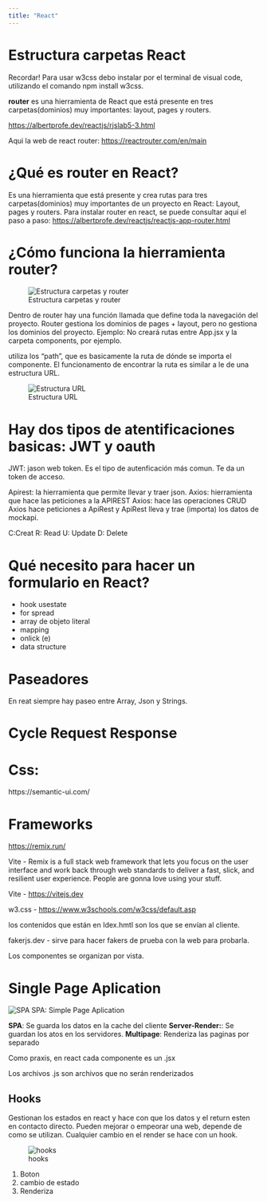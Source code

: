 ```yaml
---
title: "React"
---
```



# Estructura carpetas React


Recordar! Para usar w3css debo instalar por el terminal de visual code, utilizando el comando npm install w3css.

**router** es una hierramienta de React que está presente en tres carpetas(dominios) muy importantes: layout, pages y routers. 



<https://albertprofe.dev/reactjs/rjslab5-3.html>

Aqui la web de react router: <https://reactrouter.com/en/main>

# ¿Qué es router en React?
Es una hierramienta que está presente y crea rutas para tres carpetas(dominios) muy importantes de un proyecto en React: Layout, pages y routers. 
Para instalar router en react, se puede consultar aquí el paso a paso:  <https://albertprofe.dev/reactjs/reactjs-app-router.html>

# ¿Cómo funciona la hierramienta router?


![Estructura carpetas y router](/Imagenes/comofuncinarouter.jpg)

Dentro de router hay una función llamada <browserRouter> </browserRouter> que define toda la navegación del proyecto. 
Router gestiona los dominios de pages + layout, pero no gestiona los dominios del proyecto. Ejemplo: No creará rutas entre App.jsx y la carpeta components, por ejemplo. 

<browserRouter> utiliza los "path", que es basicamente la ruta de dónde se importa el componente. El funcionamento de encontrar la ruta es similar a le de una estructura URL. 

![Estructura URL](/Imagenes/estructuraURL.jpg)


# Hay dos tipos de atentificaciones basicas: JWT y oauth
JWT: jason web token. Es el tipo de autenficación más comun. Te da un token de acceso. 

Apirest: la hierramienta que permite llevar y traer json. 
Axios: hierramienta que hace las peticiones a la APIREST
Axios: hace las operaciones CRUD
Axios hace peticiones a ApiRest y ApiRest lleva y trae (importa) los datos de mockapi.

C:Creat
R: Read
U: Update
D: Delete

# Qué necesito para hacer un formulario en React?

* hook usestate
* for spread
* array de objeto literal
* mapping
* onlick (e)
* data structure



# Paseadores
En reat siempre hay paseo entre Array, Json y Strings. 

# Cycle Request Response 

# Css: 
https://semantic-ui.com/


# Frameworks
<https://remix.run/>

Vite - Remix is a full stack web framework that lets you focus on the user interface and work back through web standards to deliver a fast, slick, and resilient user experience. People are gonna love using your stuff.

Vite - <https://vitejs.dev>

w3.css - 
<https://www.w3schools.com/w3css/default.asp>

los contenidos que están en Idex.hmtl son los que se envían al cliente. 

fakerjs.dev - sirve para hacer fakers de prueba con la web para probarla. 

Los componentes se organizan por vista. 

# Single Page Aplication
![SPA](/Imagenes/spa.jpeg){.lightbox}
SPA: Simple Page Aplication

**SPA**: Se guarda los datos en la cache del cliente
**Server-Render:**: Se guardan los atos en los servidores. 
**Multipage**: Renderiza las paginas por separado


::: {.callout-note}
Como praxis, en react cada componente es un .jsx
:::

::: {.callout-caution}
Los archivos .js son archivos que no serán renderizados
:::

## Hooks
Gestionan los estados en react y hace con que los datos y el return esten en contacto directo. Pueden mejorar o empeorar una web, depende de como se utilizan. Cualquier cambio en el render se hace con un hook. 

![hooks](/Imagenes/hooks.jpeg){.lightbox}


1. Boton
2. cambio de estado
3. Renderiza